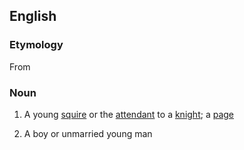 ==English==

===Etymology===
From {{etyl|es|en}} {{m|es|doncel}}



===Noun===
{{en-noun}}

# {{lb|en|obsolete}} A young [[squire]] or the [[attendant]] to a [[knight]]; a [[page]]
# A boy or  unmarried young man